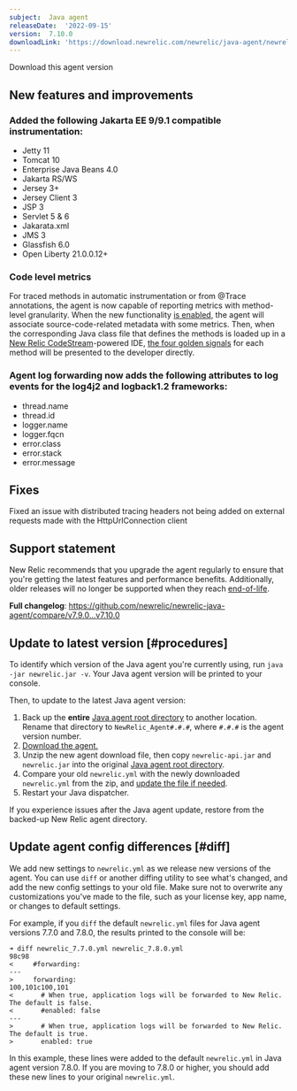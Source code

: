 ```yaml
---
subject:  Java agent
releaseDate:  '2022-09-15'
version:  7.10.0
downloadLink: 'https://download.newrelic.com/newrelic/java-agent/newrelic-agent/7.10.0/'
---
```

<ButtonGroup>
  <ButtonLink
    role="button"
    to="https://download.newrelic.com/newrelic/java-agent/newrelic-agent/7.10.0/"
    variant="primary"
  >
    Download this agent version
  </ButtonLink>
</ButtonGroup>

## New features and improvements

### Added the following Jakarta EE 9/9.1 compatible instrumentation:

* Jetty 11
* Tomcat 10
* Enterprise Java Beans 4.0
* Jakarta RS/WS
* Jersey 3+
* Jersey Client 3
* JSP 3
* Servlet 5 & 6
* Jakarata.xml
* JMS 3
* Glassfish 6.0
* Open Liberty 21.0.0.12+

### Code level metrics

For traced methods in automatic instrumentation or from @Trace annotations, the agent is now capable of reporting metrics with method-level granularity. When the new functionality [is enabled](/docs/apm/agents/java-agent/features/java-codestream-integration), the agent will associate source-code-related metadata with some metrics. Then, when the corresponding Java class file that defines the methods is loaded up in a [New Relic CodeStream](https://www.codestream.com/)-powered IDE, [the four golden signals](https://sre.google/sre-book/monitoring-distributed-systems#xref_monitoring_golden-signals) for each method will be presented to the developer directly.

### Agent log forwarding now adds the following attributes to log events for the log4j2 and logback1.2 frameworks:

* thread.name
* thread.id
* logger.name
* logger.fqcn
* error.class
* error.stack
* error.message

## Fixes

Fixed an issue with distributed tracing headers not being added on external requests made with the HttpUrlConnection client

## Support statement

New Relic recommends that you upgrade the agent regularly to ensure that you're getting the latest features and performance benefits. Additionally, older releases will no longer be supported when they reach [end-of-life](https://docs.newrelic.com/docs/using-new-relic/cross-product-functions/install-configure/notification-changes-new-relic-saas-features-distributed-software/).

**Full changelog**: https://github.com/newrelic/newrelic-java-agent/compare/v7.9.0...v7.10.0


## Update to latest version [#procedures]

To identify which version of the Java agent you're currently using, run `java -jar newrelic.jar -v`. Your Java agent version will be printed to your console.

Then, to update to the latest Java agent version:

1. Back up the **entire** [Java agent root directory](/docs/agents/manage-apm-agents/troubleshooting/find-agent-root-directory#java-agent) to another location. Rename that directory to `NewRelic_Agent#.#.#`, where `#.#.#` is the agent version number.
2. [Download the agent.](/docs/release-notes/agent-release-notes/java-release-notes)
3. Unzip the new agent download file, then copy `newrelic-api.jar` and `newrelic.jar` into the original [Java agent root directory](/docs/agents/manage-apm-agents/troubleshooting/find-agent-root-directory#java-agent).
4. Compare your old `newrelic.yml` with the newly downloaded `newrelic.yml` from the zip, and [update the file if needed](#diff).
5. Restart your Java dispatcher.

If you experience issues after the Java agent update, restore from the backed-up New Relic agent directory.

## Update agent config differences [#diff]

We add new settings to `newrelic.yml` as we release new versions of the agent. You can use `diff` or another diffing utility to see what's changed, and add the new config settings to your old file. Make sure not to overwrite any customizations you've made to the file, such as your license key, app name, or changes to default settings.

For example, if you `diff` the default `newrelic.yml` files for Java agent versions 7.7.0 and 7.8.0, the results printed to the console will be:

```
➜ diff newrelic_7.7.0.yml newrelic_7.8.0.yml
98c98
<     #forwarding:
---
>     forwarding:
100,101c100,101
<       # When true, application logs will be forwarded to New Relic. The default is false.
<       #enabled: false
---
>       # When true, application logs will be forwarded to New Relic. The default is true.
>       enabled: true
```

In this example, these lines were added to the default `newrelic.yml` in Java agent version 7.8.0. If you are moving to 7.8.0 or higher, you should add these new lines to your original `newrelic.yml`.
